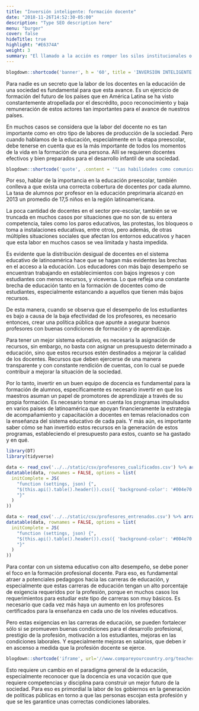 ```yaml
---
title: "Inversión inteligente: formación docente"
date: "2018-11-26T14:52:30-05:00"
description: "Type SEO description here"
menu: "burger"
cover: false
hideTitle: true
highlight: "#E6374A"
weight: 3
summary: "El llamado a la acción es romper los silos institucionales o temáticos y  sumar datos y recursos escasos de entidades y/o organizaciones, incluso supranacionalmente. El esfuerzo que se propone es focalizar el intercambio de conocimiento, organizarlo e integrarlo, para que la labor de los docentes sea cada vez más reconocida y remunerada, además que genere un cambio en el paradigma general de la educación, especialmente al reconocer que la docencia es una vocación que requiere competencias y disciplina para construir un mejor futuro de la sociedad."
---
```


```r
blogdown::shortcode('banner', h = '60', title = 'INVERSIÓN INTELIGENTE', subtitle = 'Formación docente', image = 'images/post_inversion.png', color = 'white', bg = '#004e70', .content = ' ')
```

Para nadie es un secreto que la labor de los docentes en la educación de una sociedad es fundamental para que esta avance. Es un ejercicio de formación del futuro de los países que en América Latina se ha visto constantemente atropellada por el descrédito, poco reconocimiento y baja remuneración de estos actores tan importantes para el avance de nuestros países.

En muchos casos se considera que la labor del docente no es tan importante como en otro tipo de labores de producción de la sociedad. Pero cuando hablamos de la educación, especialmente en la etapa preescolar, debe tenerse en cuenta que es la más importante de todos los momentos de la vida en la formación de una persona. Allí se requieren docentes efectivos y bien preparados para el desarrollo infantil de una sociedad.

```r
blogdown::shortcode('quote', .content = '"Las habilidades como comunicadora y el conocimiento de los docentes de preescolar y primer grado pueden contribuir a diseñar mejores estrategias y capacitaciones, preparando a esos docentes efectivos que requerimos y que tienen el potencial, pero requieren el conocimiento y acompañamiento para mejorar su práctica docente." Arlen Regina Pérez, Nicaragua.')
```

Por eso, hablar de la importancia en la educación preescolar, también conlleva a que exista una correcta cobertura de docentes por cada alumno. La tasa de alumnos por profesor en la educación preprimaria alcanzó en 2013 un promedio de 17,5 niños en la región latinoamericana.

La poca cantidad de docentes en el sector pre-escolar, también se ve truncada en muchos casos por situaciones que no son de su entera competencia, tales como los paros educativos, las protestas, los bloqueos o toma a instalaciones educativas, entre otros, pero además, de otras múltiples situaciones sociales que afectan los entornos educativos y hacen que esta labor en muchos casos se vea limitada y hasta impedida.

Es evidente que la distribución desigual de docentes en el sistema educativo de latinoamérica hace que se hagan más evidentes las brechas en el acceso a la educación. Los educadores con más bajo desempeño se encuentran trabajando en establecimientos con bajos ingresos y con estudiantes con menos recursos, y viceversa. Lo que refleja una constante brecha de educación tanto en la formación de docentes como de estudiantes, especialmente estancando a aquellos que tienen más bajos recursos.

De esta manera, cuando se observa que el desempeño de los estudiantes es bajo a causa de la baja efectividad de los profesores, es necesario entonces, crear una política pública que apunte a asegurar buenos profesores con buenas condiciones de formación y de aprendizaje.

Para tener un mejor sistema educativo, es necesaria la asignación de recursos, sin embargo, no basta con asignar un presupuesto determinado a educación, sino que estos recursos estén destinados a mejorar la calidad de los docentes. Recursos que deben ejercerse de una manera transparente y con constante rendición de cuentas, con lo cual se puede contribuir a mejorar la situación de la sociedad.

Por lo tanto, invertir en un buen equipo de docencia es fundamental para la formación de alumnos, específicamente es necesario invertir en que los maestros asuman un papel de promotores de aprendizaje a través de su propia formación. Es necesario tomar en cuenta los programas impulsados en varios países de latinoamérica que apoyan financieramente la estrategia de acompañamiento y capacitación a docentes en temas relacionados con la enseñanza del sistema educativo de cada país. Y más aún, es importante saber cómo se han invertido estos recursos en la generación de estos programas, estableciendo el presupuesto para estos, cuanto se ha gastado y en qué.

```r
library(DT)
library(tidyverse)

data <- read_csv('../../static/csv/profesores_cualificados.csv') %>% arrange(País)
datatable(data, rownames = FALSE, options = list(
  initComplete = JS(
    "function (settings, json) {",
    "$(this.api().table().header()).css({ 'background-color': '#004e70', 'color': 'white' })",
    "}"
  )
))

data <- read_csv('../../static/csv/profesores_entrenados.csv') %>% arrange(País)
datatable(data, rownames = FALSE, options = list(
  initComplete = JS(
    "function (settings, json) {",
    "$(this.api().table().header()).css({ 'background-color': '#004e70', 'color': 'white' })",
    "}"
  )
))
```

Para contar con un sistema educativo con alto desempeño, se debe poner el foco en la formación profesional docente. Para eso, es fundamental atraer a potenciales pedagogos hacia las carreras de educación, y especialmente que estas carreras de educación tengan un alto porcentaje de exigencia requeridos por la profesión, porque en muchos casos los requerimientos para estudiar este tipo de carreras son muy básicos. Es necesario que cada vez más haya un aumento en los profesores certificados para la enseñanza en cada uno de los niveles educativos.

Pero estas exigencias en las carreras de educación, se pueden fortalecer sólo si se promueven buenas condiciones para el desarrollo profesional, prestigio de la profesión, motivación a los estudiantes, mejoras en las condiciones laborales. Y especialmente mejoras en salarios, que deben ir en ascenso a medida que la profesión docente se ejerce.

```r
blogdown::shortcode('iframe', url='//www.compareyourcountry.org/teacher-survey?cr=average&lg=en&page=0')
```

Esto requiere un cambio en el paradigma general de la educación, especialmente reconocer que la docencia es una vocación que que requiere competencias y disciplina para construir un mejor futuro de la sociedad. Para eso es primordial la labor de los gobiernos en la generación de políticas públicas en torno a que las personas escojan esta profesión y que se les garantice unas correctas condiciones laborales.
